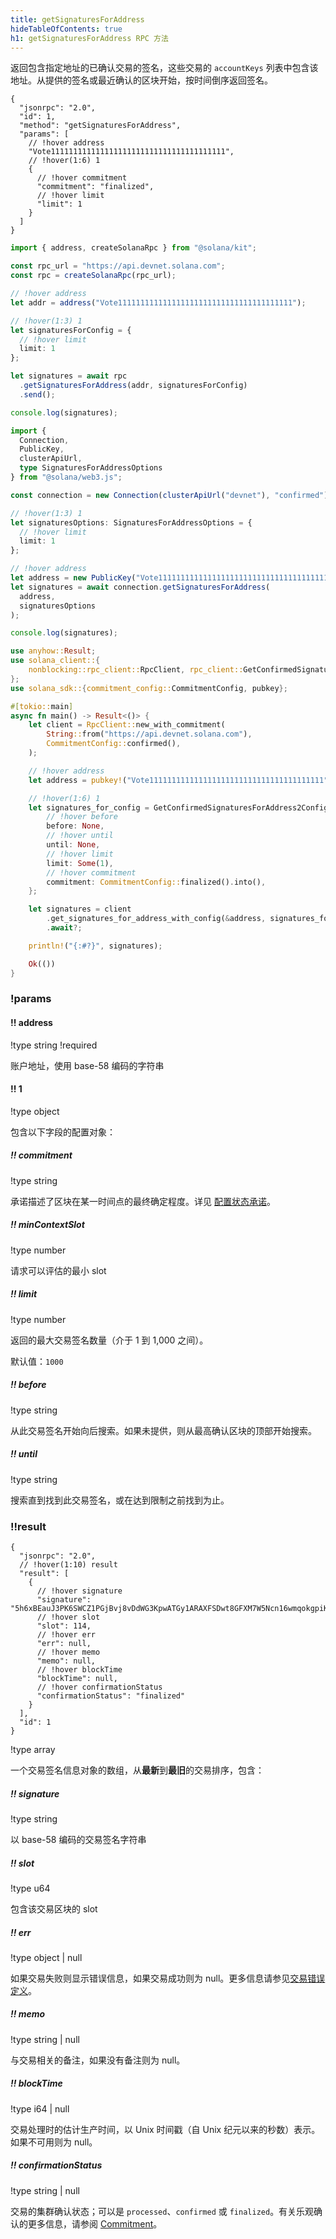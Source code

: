 ```yaml
---
title: getSignaturesForAddress
hideTableOfContents: true
h1: getSignaturesForAddress RPC 方法
---
```


返回包含指定地址的已确认交易的签名，这些交易的 `accountKeys`
列表中包含该地址。从提供的签名或最近确认的区块开始，按时间倒序返回签名。

<APIMethod>

```jsonc !!request curl
{
  "jsonrpc": "2.0",
  "id": 1,
  "method": "getSignaturesForAddress",
  "params": [
    // !hover address
    "Vote111111111111111111111111111111111111111",
    // !hover(1:6) 1
    {
      // !hover commitment
      "commitment": "finalized",
      // !hover limit
      "limit": 1
    }
  ]
}
```

```ts !!request title="Kit"
import { address, createSolanaRpc } from "@solana/kit";

const rpc_url = "https://api.devnet.solana.com";
const rpc = createSolanaRpc(rpc_url);

// !hover address
let addr = address("Vote111111111111111111111111111111111111111");

// !hover(1:3) 1
let signaturesForConfig = {
  // !hover limit
  limit: 1
};

let signatures = await rpc
  .getSignaturesForAddress(addr, signaturesForConfig)
  .send();

console.log(signatures);
```

```ts !!request title="web3.js"
import {
  Connection,
  PublicKey,
  clusterApiUrl,
  type SignaturesForAddressOptions
} from "@solana/web3.js";

const connection = new Connection(clusterApiUrl("devnet"), "confirmed");

// !hover(1:3) 1
let signaturesOptions: SignaturesForAddressOptions = {
  // !hover limit
  limit: 1
};

// !hover address
let address = new PublicKey("Vote111111111111111111111111111111111111111");
let signatures = await connection.getSignaturesForAddress(
  address,
  signaturesOptions
);

console.log(signatures);
```

```rs !!request title="Rust"
use anyhow::Result;
use solana_client::{
    nonblocking::rpc_client::RpcClient, rpc_client::GetConfirmedSignaturesForAddress2Config,
};
use solana_sdk::{commitment_config::CommitmentConfig, pubkey};

#[tokio::main]
async fn main() -> Result<()> {
    let client = RpcClient::new_with_commitment(
        String::from("https://api.devnet.solana.com"),
        CommitmentConfig::confirmed(),
    );

    // !hover address
    let address = pubkey!("Vote111111111111111111111111111111111111111");

    // !hover(1:6) 1
    let signatures_for_config = GetConfirmedSignaturesForAddress2Config {
        // !hover before
        before: None,
        // !hover until
        until: None,
        // !hover limit
        limit: Some(1),
        // !hover commitment
        commitment: CommitmentConfig::finalized().into(),
    };

    let signatures = client
        .get_signatures_for_address_with_config(&address, signatures_for_config)
        .await?;

    println!("{:#?}", signatures);

    Ok(())
}
```

### !params

#### !! address

!type string
!required

账户地址，使用 base-58 编码的字符串

#### !! 1

!type object

包含以下字段的配置对象：

##### !! commitment

!type string

承诺描述了区块在某一时间点的最终确定程度。详见
[配置状态承诺](/docs/rpc#configuring-state-commitment)。

##### !! minContextSlot

!type number

请求可以评估的最小 slot

##### !! limit

!type number

返回的最大交易签名数量（介于 1 到 1,000 之间）。

默认值：`1000`

##### !! before

!type string

从此交易签名开始向后搜索。如果未提供，则从最高确认区块的顶部开始搜索。

##### !! until

!type string

搜索直到找到此交易签名，或在达到限制之前找到为止。

### !!result

```jsonc !response
{
  "jsonrpc": "2.0",
  // !hover(1:10) result
  "result": [
    {
      // !hover signature
      "signature": "5h6xBEauJ3PK6SWCZ1PGjBvj8vDdWG3KpwATGy1ARAXFSDwt8GFXM7W5Ncn16wmqokgpiKRLuS83KUxyZyv2sUYv",
      // !hover slot
      "slot": 114,
      // !hover err
      "err": null,
      // !hover memo
      "memo": null,
      // !hover blockTime
      "blockTime": null,
      // !hover confirmationStatus
      "confirmationStatus": "finalized"
    }
  ],
  "id": 1
}
```

!type array

一个交易签名信息对象的数组，从**最新**到**最旧**的交易排序，包含：

##### !! signature

!type string

以 base-58 编码的交易签名字符串

##### !! slot

!type u64

包含该交易区块的 slot

##### !! err

!type object | null

如果交易失败则显示错误信息，如果交易成功则为 null。更多信息请参见[交易错误定义](https://github.com/solana-labs/solana/blob/c0c60386544ec9a9ec7119229f37386d9f070523/sdk/src/transaction/error.rs#L13)。

##### !! memo

!type string | null

与交易相关的备注，如果没有备注则为 null。

##### !! blockTime

!type i64 | null

交易处理时的估计生产时间，以 Unix 时间戳（自 Unix 纪元以来的秒数）表示。如果不可用则为 null。

##### !! confirmationStatus

!type string | null

交易的集群确认状态；可以是 `processed`、`confirmed` 或
`finalized`。有关乐观确认的更多信息，请参阅
[Commitment](/docs/rpc/#configuring-state-commitment)。

</APIMethod>
